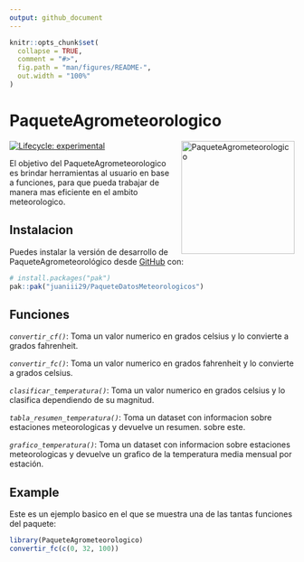 ```yaml
---
output: github_document
---
```


<!-- README.md is generated from README.Rmd. Please edit that file -->

```r
knitr::opts_chunk$set(
  collapse = TRUE,
  comment = "#>",
  fig.path = "man/figures/README-",
  out.width = "100%"
)
```

# PaqueteAgrometeorologico
<img src="man/figures/logo.png" alt="PaqueteAgrometeorologico" align="right" style="float: right; margin-left: 10px;" width="200"/>
<!-- badges: start -->

[![Lifecycle: experimental](https://img.shields.io/badge/lifecycle-experimental-orange.svg)](https://lifecycle.r-lib.org/articles/stages.html#experimental)

<!-- badges: end -->

El objetivo del PaqueteAgrometeorologico es brindar herramientas al usuario en base a funciones, para que pueda trabajar de manera mas eficiente en el ambito meteorologico.

## Instalacion

Puedes instalar la versión de desarrollo de PaqueteAgrometeorológico desde [GitHub](https://github.com/) con:

``` r
# install.packages("pak")
pak::pak("juaniii29/PaqueteDatosMeteorologicos")
```

## Funciones

*`convertir_cf()`*: Toma un valor numerico en grados celsius y lo convierte a grados fahrenheit.

*`convertir_fc()`*: Toma un valor numerico en grados fahrenheit y lo convierte a grados celsius.

*`clasificar_temperatura()`*: Toma un valor numerico en grados celsius y lo clasifica dependiendo de su magnitud.

*`tabla_resumen_temperatura()`*: Toma un dataset con informacion sobre estaciones meteorologicas y devuelve un resumen. sobre este.

*`grafico_temperatura()`*: Toma un dataset con informacion sobre estaciones meteorologicas y devuelve un grafico de la temperatura media mensual por estación.

## Example

Este es un ejemplo basico en el que se muestra una de las tantas funciones del paquete:

```r
library(PaqueteAgrometeorologico)
convertir_fc(c(0, 32, 100))
```
